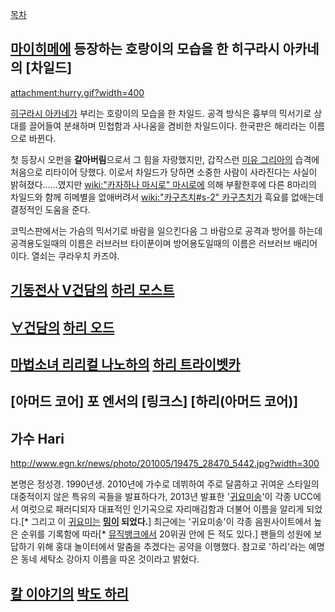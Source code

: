 [[목차]]
== [[마이히메]]에 등장하는 호랑이의 모습을 한 히구라시 아카네의 [차일드] ==
attachment:hurry.gif?width=400

[[히구라시 아카네]]가 부리는 호랑이의 모습을 한 차일드. 공격 방식은 흉부의 믹서기로 상대를 끌어들여 분쇄하며 민첩함과 사나움을 겸비한 차일드이다. 한국판은 해리라는 이름으로 바뀐다.

첫 등장시 오펀을 '''갈아버림'''으로서 그 힘을 자랑했지만, 갑작스런 [[미유 그리아]]의 습격에 처음으로 리타이어 당했다. 이로서 차일드가 당하면 소중한 사람이 사라진다는 사실이 밝혀졌다......였지만 [[wiki:"카자하나 마시로" 마시로]]에 의해 부활한후에 다른 8마리의 차일드와 함께 히메별을 없애버려서 [[wiki:"카구츠치#s-2" 카구츠치]]가 흑요를 없애는데 결정적인 도움을 준다.

코믹스판에서는 가슴의 믹서기로 바람을 일으킨다음 그 바람으로 공격과 방어를 하는데 공격용도일때의 이름은 러브러브 타이푼이며 방어용도일때의 이름은 러브러브 배리어이다. 열쇠는 쿠라우치 카즈야.

== [[기동전사 V건담]]의 [[하리 모스트]] ==

== [[∀건담]]의 [[하리 오드]] ==

== [[마법소녀 리리컬 나노하]]의 [[하리 트라이벳카]] ==

== [아머드 코어] 포 엔서의 [링크스] [하리(아머드 코어)] ==

== 가수 Hari ==
http://www.egn.kr/news/photo/201005/19475_28470_5442.jpg?width=300

본명은 정성경. 1990년생. 2010년에 가수로 데뷔하여 주로 달콤하고 귀여운 스타일의 대중적이지 않은 특유의 곡들을 발표하다가, 2013년 발표한 '[[귀요미]]송'이 각종 UCC에서 여럿으로 패러디되자 대표적인 인기곡으로 자리매김함과 더불어 이름을 알리게 되었다.[* 그리고 이 [[귀요미]]는 '''[[밈]]이 되었다.'''] 최근에는 '귀요미송'이 각종 음원사이트에서 높은 순위를 기록함에 따라[* [[뮤직뱅크]]에서 20위권 안에 든 적도 있다.] 팬들의 성원에 보답하기 위해 홍대 놀이터에서 말춤을 추겠다는 공약을 이행했다. 참고로 '하리'라는 예명은 동네 세탁소 강아지 이름을 따온 것이라고 밝혔다.

== [[칼 이야기]]의 [[박도 하리]] ==
